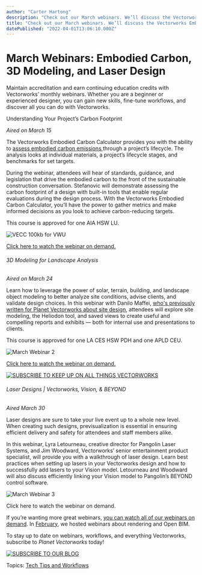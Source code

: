 ```yaml
---
author: "Carter Hartong"
description: "Check out our March webinars. We’ll discuss the Vectorworks Embodied Carbon Calculator, 3D modeling, and laser design. "
title: "Check out our March webinars. We’ll discuss the Vectorworks Embodied Carbon Calculator, 3D modeling, and laser design. " 
datePublished: "2022-04-01T13:06:10.000Z"
---
```

# March Webinars: Embodied Carbon, 3D Modeling, and Laser Design

Maintain accreditation and earn continuing education credits with Vectorworks’ monthly webinars. Whether you are a beginner or experienced designer, you can gain new skills, fine-tune workflows, and discover all you can do with Vectorworks.

Understanding Your Project’s Carbon Footprint  

_Aired on March 15_

The Vectorworks Embodied Carbon Calculator provides you with the ability to [assess embodied carbon emissions ](../../../net/vectorworks/blog/calculate-embodied-carbon-with-this-vectorworks-worksheet.html)through a project’s lifecycle. The analysis looks at individual materials, a project’s lifecycle stages, and benchmarks for set targets.

During the webinar, attendees will hear of standards, guidance, and legislation that drive the embodied carbon to the front of the sustainable construction conversation. Stefanovic will demonstrate assessing the carbon footprint of a design with built-in tools that enable regular evaluations during the design process. With the Vectorworks Embodied Carbon Calculator, you’ll have the power to gather metrics and make informed decisions as you look to achieve carbon-reducing targets.

This course is approved for one AIA HSW LU.

![VECC 100kb for VWU](https://blog.vectorworks.net/hs-fs/hubfs/Blog%20Images/220315_March%20Webinars/VECC%20100kb%20for%20VWU.jpg?width=1440&name=VECC%20100kb%20for%20VWU.jpg)

[Click here to watch the webinar on demand. ](https://university.vectorworks.net/course/view.php?id=2043)

###### 3D Modeling for Landscape Analysis

_Aired on March 24_

Learn how to leverage the power of solar, terrain, building, and landscape object modeling to better analyze site conditions, advise clients, and validate design choices. In this webinar with Danilo Maffei, [who's previously written for Planet Vectorworks about site design](../../../net/vectorworks/blog/nows-the-time-to-do-site-analysis-right-with-3d.html), attendees will explore site modeling, the Heliodon tool, and saved views to create useful and compelling reports and exhibits — both for internal use and presentations to clients.

This course is approved for one LA CES HSW PDH and one APLD CEU.

![March Webinar 2](https://blog.vectorworks.net/hs-fs/hubfs/Blog%20Images/220315_March%20Webinars/March%20Webinar%202.jpg?width=850&name=March%20Webinar%202.jpg)

[Click here to watch the webinar on demand.](https://university.vectorworks.net/course/view.php?id=157)

[![SUBSCRIBE TO KEEP UP ON ALL THINGS VECTORWORKS](https://no-cache.hubspot.com/cta/default/3018241/6a253076-7200-4a10-9e21-791a7ddfa2fd.png)](https://cta-redirect.hubspot.com/cta/redirect/3018241/6a253076-7200-4a10-9e21-791a7ddfa2fd) 

###### Laser Designs | Vectorworks, Vision, & BEYOND

_Aired March 30_

Laser designs are sure to take your live event up to a whole new level. When creating such designs, previsualization is essential in ensuring efficient delivery and safety for attendees and staff members alike.

In this webinar, Lyra Letourneau, creative director for Pangolin Laser Systems, and Jim Woodward, Vectorworks’ senior entertainment product specialist, will provide you with a walkthrough of laser design. Learn best practices when setting up lasers in your Vectorworks design and how to successfully add lasers to your Vision model. Letourneau and Woodward will also discuss efficiently linking your Vision model to Pangolin’s BEYOND control software.

![March Webinar 3](https://blog.vectorworks.net/hs-fs/hubfs/Blog%20Images/220315_March%20Webinars/March%20Webinar%203.png?width=1440&name=March%20Webinar%203.png)

Click here to watch the webinar on demand.

If you’re wanting more great webinars, [you can watch all of our webinars on demand](https://university.vectorworks.net/). In [February](../../../net/vectorworks/blog/vectorworks-webinars-february-2022.html), we hosted webinars about rendering and Open BIM.

To stay up to date on webinars, workflows, and everything Vectorworks, subscribe to _Planet Vectorworks_ today!

[![SUBSCRIBE TO OUR BLOG](https://no-cache.hubspot.com/cta/default/3018241/cd91dbed-8a9b-40d9-907d-1f9be9ad08bd.png)](https://cta-redirect.hubspot.com/cta/redirect/3018241/cd91dbed-8a9b-40d9-907d-1f9be9ad08bd) 

 Topics: [Tech Tips and Workflows](https://blog.vectorworks.net/topic/tech-tips-and-workflows) 

 